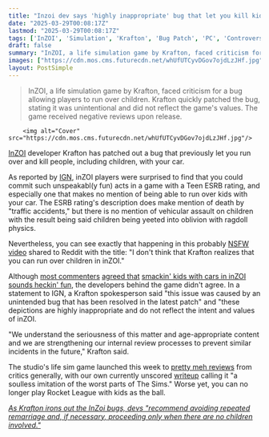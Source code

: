 ```yaml
---
title: "Inzoi dev says 'highly inappropriate' bug that let you kill kids with your car has been patched out: 'We are strengthening our internal review processes'"
date: "2025-03-29T00:08:17Z"
lastmod: "2025-03-29T00:08:17Z"
tags: ['InZOI', 'Simulation', 'Krafton', 'Bug Patch', 'PC', 'Controversial']
draft: false
summary: "InZOI, a life simulation game by Krafton, faced criticism for a bug allowing players to run over children.  Krafton quickly patched the bug, stating it was unintentional and did not reflect the game's values.  The game received negative reviews upon release."
images: ["https://cdn.mos.cms.futurecdn.net/whUfUTCyvDGov7ojdLzJHf.jpg"]
layout: PostSimple
---
```

> InZOI, a life simulation game by Krafton, faced criticism for a bug allowing players to run over children.  Krafton quickly patched the bug, stating it was unintentional and did not reflect the game's values.  The game received negative reviews upon release.


        <img alt="Cover" src="https://cdn.mos.cms.futurecdn.net/whUfUTCyvDGov7ojdLzJHf.jpg"/>
        
[InZOI](https://www.gamesradar.com/games/simulation/inzoi-guide/) developer Krafton has patched out a bug that previously let you run over and kill people, including children, with your car.

As reported by [IGN](https://www.ign.com/articles/inzoi-players-surprised-to-discover-you-can-run-over-children-despite-teen-rating), inZOI players were surprised to find that you could commit such unspeakabl(y fun) acts in a game with a Teen ESRB rating, and especially one that makes no mention of being able to run over kids with your car. The ESRB rating's description does make mention of death by "traffic accidents," but there is no mention of vehicular assault on children with the result being said children being yeeted into oblivion with ragdoll physics.

Nevertheless, you can see exactly that happening in this probably [NSFW video](https://www.reddit.com/r/inZOI/comments/1jldd0w/i_dont_think_that_krafton_realizes_that_you_can/) shared to Reddit with the title: "I don't think that Krafton realizes that you can run over children in inZOI."

Although [most commenters](https://www.reddit.com/r/inZOI/comments/1jldd0w/comment/mk2oyf2/?utm_source=share&utm_medium=web3x&utm_name=web3xcss&utm_term=1&utm_content=share_button) [agreed that](https://www.reddit.com/r/inZOI/comments/1jldd0w/comment/mk2ny3a/?utm_source=share&utm_medium=web3x&utm_name=web3xcss&utm_term=1&utm_content=share_button) [smackin' kids with cars in inZOI sounds heckin' fun](https://www.reddit.com/r/inZOI/comments/1jldd0w/comment/mk2o7w6/?utm_source=share&utm_medium=web3x&utm_name=web3xcss&utm_term=1&utm_content=share_button), the developers behind the game didn't agree. In a statement to IGN, a Krafton spokesperson said "this issue was caused by an unintended bug that has been resolved in the latest patch" and "these depictions are highly inappropriate and do not reflect the intent and values of inZOI.

"We understand the seriousness of this matter and age-appropriate content and we are strengthening our internal review processes to prevent similar incidents in the future," Krafton said.

The studio's life sim game launched this week to [pretty meh reviews](https://www.metacritic.com/game/inzoi/) from critics generally, with our own currently unscored [writeup](https://www.gamesradar.com/games/simulation/inzoi-review/) calling it "a soulless imitation of the worst parts of The Sims." Worse yet, you can no longer play Rocket League with kids as the ball.

[<em>As Krafton irons out the InZoi bugs, devs "recommend avoiding repeated remarriage and, if necessary, proceeding only when there are no children involved."</em>](https://www.gamesradar.com/games/simulation/as-krafton-irons-out-the-inzoi-bugs-devs-recommend-avoiding-repeated-remarriage-and-if-necessary-proceeding-only-when-there-are-no-children-involved/)
        